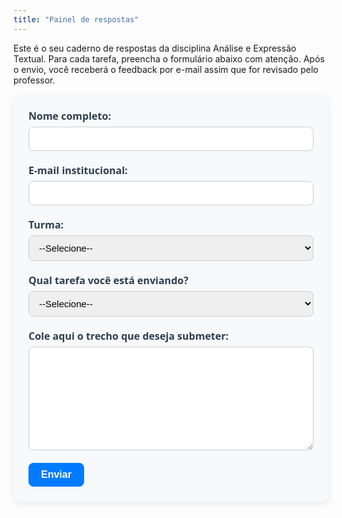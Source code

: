 ```yaml
---
title: "Painel de respostas"
---
```


Este é o seu caderno de respostas da disciplina Análise e Expressão Textual. Para cada tarefa, preencha o formulário abaixo com atenção. Após o envio, você receberá o feedback por e-mail assim que for revisado pelo professor.

```{=html}
<style>
  #formulario-anete {
    max-width: 700px;
    margin: 0 auto;
    padding: 24px;
    background-color: #f8f9fa;
    border-radius: 12px;
    box-shadow: 0 4px 12px rgba(0, 0, 0, 0.08);
    font-family: "Segoe UI", Roboto, sans-serif;
    font-size: 16px;
    color: #333;
  }

  #formulario-anete label {
    display: block;
    margin-bottom: 6px;
    font-weight: 600;
    color: #2c3e50;
  }

  #formulario-anete input,
  #formulario-anete select,
  #formulario-anete textarea {
    width: 100%;
    padding: 10px 12px;
    margin-bottom: 20px;
    border: 1px solid #ccc;
    border-radius: 8px;
    font-size: 15px;
    transition: border-color 0.3s ease-in-out;
  }

  #formulario-anete input:focus,
  #formulario-anete select:focus,
  #formulario-anete textarea:focus {
    border-color: #007bff;
    outline: none;
  }

  #formulario-anete button {
    background-color: #007bff;
    color: #fff;
    font-weight: bold;
    padding: 10px 20px;
    font-size: 16px;
    border: none;
    border-radius: 8px;
    cursor: pointer;
    transition: background-color 0.3s ease-in-out;
  }

  #formulario-anete button:hover {
    background-color: #0056b3;
  }

  #mensagem-envio {
    margin-top: 24px;
    font-weight: bold;
    text-align: center;
    font-size: 16px;
  }
</style>

<form id="formulario-anete">
  <label for="nome">Nome completo:</label>
  <input type="text" id="nome" name="nome" required>

  <label for="email">E-mail institucional:</label>
  <input type="email" id="email" name="email" required>

  <label for="turma">Turma:</label>
  <select id="turma" name="turma" required>
    <option value="">--Selecione--</option>
    <option value="Turma 3">Turma 3</option>
    <option value="Turma 4">Turma 4</option>
  </select>

  <label for="tarefa">Qual tarefa você está enviando?</label>
  <select id="tarefa" name="tarefa" required>
    <option value="">--Selecione--</option>
    <option value="Currículo Lattes">Apresentação para o Lattes</option>
    <option value="A verdade está lá fora">A verdade está lá fora</option>
    <option value="Periódico científico">Periódico científico</option>
    <option value="Paráfrase">Paráfrase</option>
    <option value="Introdução do plano de trabalho">Introdução do plano de trabalho</option>
    <option value="Justificativa do plano de trabalho">Justificativa do plano de trabalho</option>
    <option value="Objetivos do plano de trabalho">Objetivos do plano de trabalho</option>
    <option value="Outra">Outra</option>
  </select>

  <label for="texto">Cole aqui o trecho que deseja submeter:</label>
  <textarea id="texto" name="texto" rows="8" required></textarea>

  <button type="submit">Enviar</button>
</form>

<div id="mensagem-envio"></div>

<script>
  const formulario = document.getElementById("formulario-anete");
  const mensagem = document.getElementById("mensagem-envio");

  formulario.addEventListener("submit", function(event) {
    event.preventDefault();

    const params = new URLSearchParams();
    params.append("nome", document.getElementById("nome").value);
    params.append("email", document.getElementById("email").value);
    params.append("turma", document.getElementById("turma").value);
    params.append("tarefa", document.getElementById("tarefa").value);
    params.append("texto", document.getElementById("texto").value);

    fetch("https://script.google.com/macros/s/AKfycbwfR_8EwkzEFP9JhM64Wg0lUXS-APxGRfi89QqBEbOVph9eZD0RWra0kWSlTyflChXW/exec", {
      method: "POST",
      body: params,
      headers: { "Content-Type": "application/x-www-form-urlencoded" }
    })
    .then(() => {
      mensagem.textContent = "✅ Texto enviado com sucesso! Aguarde o feedback por e-mail.";
      mensagem.style.color = "#28a745";
      formulario.reset();
    })
    .catch(() => {
      mensagem.textContent = "❌ Ocorreu um erro ao enviar. Tente novamente.";
      mensagem.style.color = "#dc3545";
    });
  });
</script>
```
